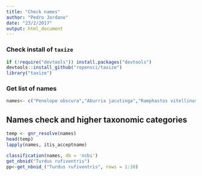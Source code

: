 ```yaml
---
title: "Check names"
author: "Pedro Jordano"
date: "23/2/2017"
output: html_document
---
```


### Check install of `taxize`
```r
if (!require("devtools")) install.packages("devtools")
devtools::install_github("ropensci/taxize")
library("taxize")

```


### Get list of names

```r
names<- c("Penelope obscura","Aburria jacutinga","Ramphastos vitellinus","Ramphastos dicolorus","Procnias nudicollis","Selenidera maculirostris","Baillonius bailloni","Trogon viridis","Trogon surrucura","Tityra cayana","Euphonia violacea","Euphonia pectoralis","Thraupis sayaca","Tangara seledon","Turdus rufiventris","Turdus albicollis")

```

## Names check and higher taxonomic categories

```r
temp <- gnr_resolve(names)
head(temp)
lapply(names, itis_acceptname)
```

```r

classification(names, db = 'ncbi')
get_nbnid("Turdus rufiventris")
pp<-get_nbnid_("Turdus rufiventris", rows = 1:10)

```
